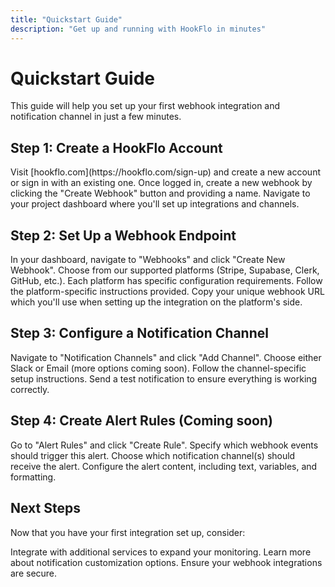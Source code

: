```yaml
---
title: "Quickstart Guide"
description: "Get up and running with HookFlo in minutes"
---
```


# Quickstart Guide

This guide will help you set up your first webhook integration and notification channel in just a few minutes.

## Step 1: Create a HookFlo Account

<Steps>
  <Step title="Sign Up">
    Visit [hookflo.com](https://hookflo.com/sign-up) and create a new account or sign in with an existing one.
  </Step>
  <Step title="Create a Project">
    Once logged in, create a new webhook by clicking the "Create Webhook" button and providing a name.
  </Step>
  <Step title="Access Your Dashboard">
    Navigate to your project dashboard where you'll set up integrations and channels.
  </Step>
</Steps>

## Step 2: Set Up a Webhook Endpoint

<Steps>
  <Step title="Create Webhook">
    In your dashboard, navigate to "Webhooks" and click "Create New Webhook".
  </Step>
  <Step title="Select Platform">
    Choose from our supported platforms (Stripe, Supabase, Clerk, GitHub, etc.).
  </Step>
  <Step title="Configure Webhook">
    Each platform has specific configuration requirements. Follow the platform-specific instructions provided.
  </Step>
  <Step title="Save Webhook URL">
    Copy your unique webhook URL which you'll use when setting up the integration on the platform's side.
  </Step>
</Steps>

## Step 3: Configure a Notification Channel

<Steps>
  <Step title="Add Channel">
    Navigate to "Notification Channels" and click "Add Channel".
  </Step>
  <Step title="Select Channel Type">
    Choose either Slack or Email (more options coming soon).
  </Step>
  <Step title="Complete Configuration">
    Follow the channel-specific setup instructions.
  </Step>
  <Step title="Test Channel">
    Send a test notification to ensure everything is working correctly.
  </Step>
</Steps>

## Step 4: Create Alert Rules (Coming soon)

<Steps>
  <Step title="Create Rule">
    Go to "Alert Rules" and click "Create Rule".
  </Step>
  <Step title="Define Trigger">
    Specify which webhook events should trigger this alert.
  </Step>
  <Step title="Select Channel">
    Choose which notification channel(s) should receive the alert.
  </Step>
  <Step title="Customize Message">
    Configure the alert content, including text, variables, and formatting.
  </Step>
</Steps>

## Next Steps

Now that you have your first integration set up, consider:

<CardGroup cols={2}>
  <Card title="Add More Platforms" icon="plus" href="/webhook-platforms/overview">
    Integrate with additional services to expand your monitoring.
  </Card>
  <Card title="Customize Notifications" icon="bell" href="/notification-channels/overview">
    Learn more about notification customization options.
  </Card>
  <Card title="Security Best Practices" icon="shield" href="/security/best-practices">
    Ensure your webhook integrations are secure.
  </Card>
</CardGroup>